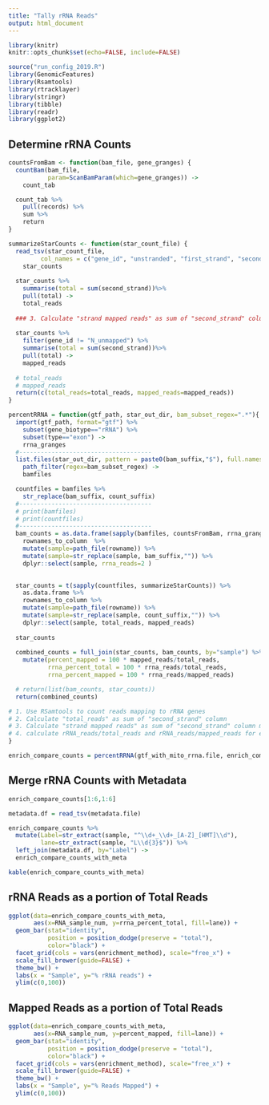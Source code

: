 ```yaml
---
title: "Tally rRNA Reads"
output: html_document
---
```


```r
library(knitr)
knitr::opts_chunk$set(echo=FALSE, include=FALSE)
```

```r
source("run_config_2019.R")
library(GenomicFeatures)
library(Rsamtools)
library(rtracklayer)
library(stringr)
library(tibble)
library(readr)
library(ggplot2)
```

## Determine rRNA Counts
```r
countsFromBam <- function(bam_file, gene_granges) {
  countBam(bam_file,
           param=ScanBamParam(which=gene_granges)) ->
    count_tab

  count_tab %>%
    pull(records) %>%
    sum %>%
    return
}

summarizeStarCounts <- function(star_count_file) {
  read_tsv(star_count_file, 
         col_names = c("gene_id", "unstranded", "first_strand", "second_strand")) ->
    star_counts
  
  star_counts %>%
    summarise(total = sum(second_strand))%>%
    pull(total) ->
    total_reads
  
  ### 3. Calculate "strand mapped reads" as sum of "second_strand" column minus "unmapped" reads from that column
  
  star_counts %>%
    filter(gene_id != "N_unmapped") %>%
    summarise(total = sum(second_strand))%>%
    pull(total) ->
    mapped_reads
  
  # total_reads
  # mapped_reads
  return(c(total_reads=total_reads, mapped_reads=mapped_reads))
}

percentRRNA = function(gtf_path, star_out_dir, bam_subset_regex=".*"){
  import(gtf_path, format="gtf") %>%
    subset(gene_biotype=="rRNA") %>%
    subset(type=="exon") ->
    rrna_granges
  #-------------------------------------
  list.files(star_out_dir, pattern = paste0(bam_suffix,"$"), full.names = TRUE) %>%
    path_filter(regex=bam_subset_regex) ->
    bamfiles

  countfiles = bamfiles %>%
    str_replace(bam_suffix, count_suffix)
  #-------------------------------------
  # print(bamfiles)
  # print(countfiles)
  #-------------------------------------
  bam_counts = as.data.frame(sapply(bamfiles, countsFromBam, rrna_granges)) %>%
    rownames_to_column  %>%
    mutate(sample=path_file(rowname)) %>%
    mutate(sample=str_replace(sample, bam_suffix,"")) %>%
    dplyr::select(sample, rrna_reads=2 )

  
  star_counts = t(sapply(countfiles, summarizeStarCounts)) %>%
    as.data.frame %>%
    rownames_to_column %>%
    mutate(sample=path_file(rowname)) %>%
    mutate(sample=str_replace(sample, count_suffix,"")) %>%
    dplyr::select(sample, total_reads, mapped_reads)
  
  star_counts
  
  combined_counts = full_join(star_counts, bam_counts, by="sample") %>%
    mutate(percent_mapped = 100 * mapped_reads/total_reads,
           rrna_percent_total = 100 * rrna_reads/total_reads,
           rrna_percent_mapped = 100 * rrna_reads/mapped_reads)

  # return(list(bam_counts, star_counts))
  return(combined_counts)

# 1. Use RSamtools to count reads mapping to rRNA genes
# 2. Calculate "total_reads" as sum of "second_strand" column
# 3. Calculate "strand mapped reads" as sum of "second_strand" column minus "unmapped" reads from that column
# 4. calculate rRNA_reads/total_reads and rRNA_reads/mapped_reads for each of the 2018 Total libraries
}
```




```r
enrich_compare_counts = percentRRNA(gtf_with_mito_rrna.file, enrich_compare_starout.dir, bam_subset_regex="_2018_P_")
```

## Merge rRNA Counts with Metadata

```r
enrich_compare_counts[1:6,1:6]
```


```r
metadata.df = read_tsv(metadata.file)

enrich_compare_counts %>%
  mutate(Label=str_extract(sample, "^\\d+_\\d+_[A-Z]_[HMT]\\d"), 
         lane=str_extract(sample, "L\\d{3}$")) %>%
  left_join(metadata.df, by="Label") ->
  enrich_compare_counts_with_meta

kable(enrich_compare_counts_with_meta)
```

## rRNA Reads as a portion of Total Reads
```r
ggplot(data=enrich_compare_counts_with_meta, 
       aes(x=RNA_sample_num, y=rrna_percent_total, fill=lane)) +
  geom_bar(stat="identity", 
           position = position_dodge(preserve = "total"),
           color="black") +
  facet_grid(cols = vars(enrichment_method), scale="free_x") +
  scale_fill_brewer(guide=FALSE) +
  theme_bw() +
  labs(x = "Sample", y="% rRNA reads") +
  ylim(c(0,100))

```

## Mapped Reads as a portion of Total Reads
```r
ggplot(data=enrich_compare_counts_with_meta, 
       aes(x=RNA_sample_num, y=percent_mapped, fill=lane)) +
  geom_bar(stat="identity", 
           position = position_dodge(preserve = "total"),
           color="black") +
  facet_grid(cols = vars(enrichment_method), scale="free_x") +
  scale_fill_brewer(guide=FALSE) +
  theme_bw() +
  labs(x = "Sample", y="% Reads Mapped") +
  ylim(c(0,100))

```

